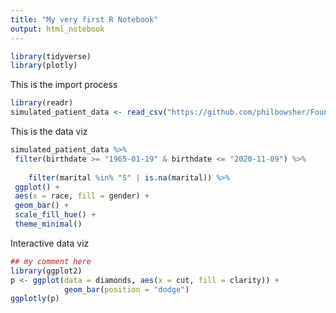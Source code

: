 ```yaml
---
title: "My very first R Notebook"
output: html_notebook
---
```


```r
library(tidyverse)
library(plotly)
```

This is the import process

```r
library(readr)
simulated_patient_data <- read_csv("https://github.com/philbowsher/Foundation-of-the-R-Workflow-workshop-2019-09-06/raw/master/Examples/data/simulated_patient_data.csv")

```

This is the data viz

```r
simulated_patient_data %>%
 filter(birthdate >= "1965-01-19" & birthdate <= "2020-11-09") %>%
 
    filter(marital %in% "S" | is.na(marital)) %>%
 ggplot() +
 aes(x = race, fill = gender) +
 geom_bar() +
 scale_fill_hue() +
 theme_minimal()
```

Interactive data viz

```r
## my comment here
library(ggplot2)
p <- ggplot(data = diamonds, aes(x = cut, fill = clarity)) +
            geom_bar(position = "dodge")
ggplotly(p)
```
